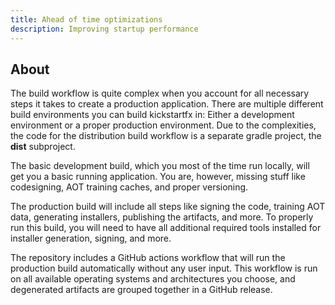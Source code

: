 ```yaml
---
title: Ahead of time optimizations
description: Improving startup performance
---
```


## About

The build workflow is quite complex when you account for all necessary steps it takes to create a production application. There are multiple different build environments you can build kickstartfx in: Either a development environment or a proper production environment. Due to the complexities, the code for the distribution build workflow is a separate gradle project, the **dist** subproject.

The basic development build, which you most of the time run locally, will get you a basic running application. You are, however, missing stuff like codesigning, AOT training caches, and proper versioning.

The production build will include all steps like signing the code, training AOT data, generating installers, publishing the artifacts, and more. To properly run this build, you will need to have all additional required tools installed for installer generation, signing, and more.

The repository includes a GitHub actions workflow that will run the production build automatically without any user input. This workflow is run on all available operating systems and architectures you choose, and degenerated artifacts are grouped together in a GitHub release.

